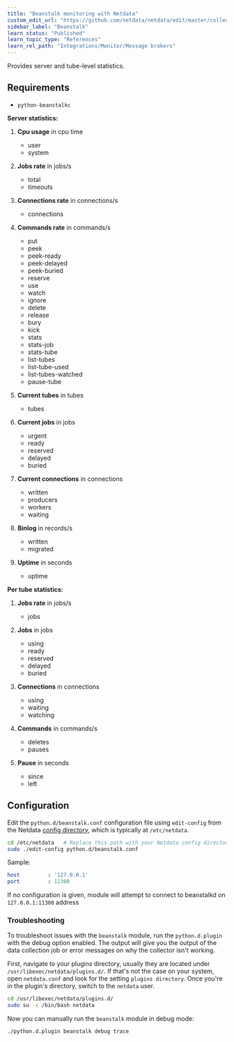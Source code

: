 ```yaml
---
title: "Beanstalk monitoring with Netdata"
custom_edit_url: "https://github.com/netdata/netdata/edit/master/collectors/python.d.plugin/beanstalk/README.md"
sidebar_label: "Beanstalk"
learn_status: "Published"
learn_topic_type: "References"
learn_rel_path: "Integrations/Monitor/Message brokers"
---
```



Provides server and tube-level statistics.

## Requirements

-   `python-beanstalkc`

**Server statistics:**

1.  **Cpu usage** in cpu time

    -   user
    -   system

2.  **Jobs rate** in jobs/s

    -   total
    -   timeouts

3.  **Connections rate** in connections/s

    -   connections

4.  **Commands rate** in commands/s

    -   put
    -   peek
    -   peek-ready
    -   peek-delayed
    -   peek-buried
    -   reserve
    -   use
    -   watch
    -   ignore
    -   delete
    -   release
    -   bury
    -   kick
    -   stats
    -   stats-job
    -   stats-tube
    -   list-tubes
    -   list-tube-used
    -   list-tubes-watched
    -   pause-tube

5.  **Current tubes** in tubes

    -   tubes

6.  **Current jobs** in jobs

    -   urgent
    -   ready
    -   reserved
    -   delayed
    -   buried

7.  **Current connections** in connections

    -   written
    -   producers
    -   workers
    -   waiting

8.  **Binlog** in records/s

    -   written
    -   migrated

9.  **Uptime** in seconds

    -   uptime

**Per tube statistics:**

1.  **Jobs rate** in jobs/s

    -   jobs

2.  **Jobs** in jobs

    -   using
    -   ready
    -   reserved
    -   delayed
    -   buried

3.  **Connections** in connections

    -   using
    -   waiting
    -   watching

4.  **Commands** in commands/s

    -   deletes
    -   pauses

5.  **Pause** in seconds

    -   since
    -   left

## Configuration

Edit the `python.d/beanstalk.conf` configuration file using `edit-config` from the Netdata [config
directory](/docs/nightly/configuration), which is typically at `/etc/netdata`.

```bash
cd /etc/netdata   # Replace this path with your Netdata config directory, if different
sudo ./edit-config python.d/beanstalk.conf
```

Sample:

```yaml
host         : '127.0.0.1'
port         : 11300
```

If no configuration is given, module will attempt to connect to beanstalkd on `127.0.0.1:11300` address




### Troubleshooting

To troubleshoot issues with the `beanstalk` module, run the `python.d.plugin` with the debug option enabled. The 
output will give you the output of the data collection job or error messages on why the collector isn't working.

First, navigate to your plugins directory, usually they are located under `/usr/libexec/netdata/plugins.d/`. If that's 
not the case on your system, open `netdata.conf` and look for the setting `plugins directory`. Once you're in the 
plugin's directory, switch to the `netdata` user.

```bash
cd /usr/libexec/netdata/plugins.d/
sudo su -s /bin/bash netdata
```

Now you can manually run the `beanstalk` module in debug mode:

```bash
./python.d.plugin beanstalk debug trace
```

